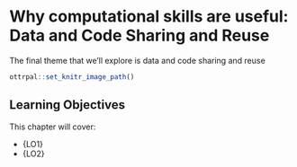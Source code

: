 # Why computational skills are useful: Data and Code Sharing and Reuse

The final theme that we'll explore is data and code sharing and reuse


```r
ottrpal::set_knitr_image_path()
```

## Learning Objectives

This chapter will cover:

- {LO1}
- {LO2}